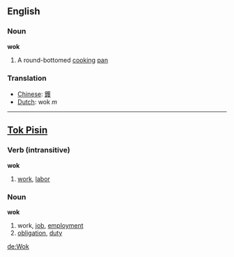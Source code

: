 ==English==
===Noun===

'''wok'''

#A round-bottomed [[cook]]ing [[pan]]

===Translation===

*[[Chinese]]: [[鑊]]
*[[Dutch]]: wok ''m''
----

==[[Tok Pisin]]==
===Verb (intransitive)===

'''wok'''

#[[work]], [[labor]]

===Noun===

'''wok'''

#work, [[job]], [[employment]]
#[[obligation]], [[duty]]

[[de:Wok]]
